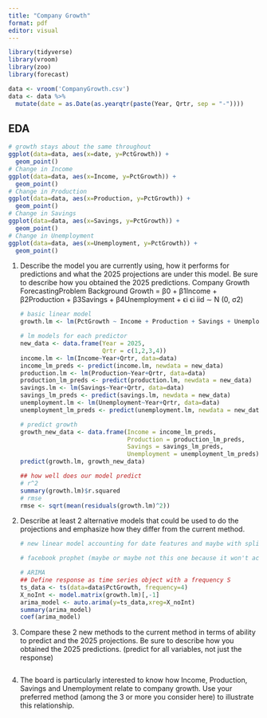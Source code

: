 ```yaml
---
title: "Company Growth"
format: pdf
editor: visual
---
```


```r
library(tidyverse)
library(vroom)
library(zoo)
library(forecast)

data <- vroom('CompanyGrowth.csv')
data <- data %>%
  mutate(date = as.Date(as.yearqtr(paste(Year, Qrtr, sep = "-"))))
```

## EDA

```r
# growth stays about the same throughout
ggplot(data=data, aes(x=date, y=PctGrowth)) +
  geom_point()
# Change in Income
ggplot(data=data, aes(x=Income, y=PctGrowth)) +
  geom_point()
# Change in Production
ggplot(data=data, aes(x=Production, y=PctGrowth)) +
  geom_point()
# Change in Savings
ggplot(data=data, aes(x=Savings, y=PctGrowth)) +
  geom_point()
# Change in Unemployment
ggplot(data=data, aes(x=Unemployment, y=PctGrowth)) +
  geom_point()
```

1.  Describe the model you are currently using, how it performs for predictions and what the 2025 projections are under this model. Be sure to describe how you obtained the 2025 predictions. Company Growth ForecastingProblem Background Growth = β0 + β1Income + β2Production + β3Savings + β4Unemployment + ϵi ϵi iid ∼ N (0, σ2)

    ```r
    # basic linear model
    growth.lm <- lm(PctGrowth ~ Income + Production + Savings + Unemployment, data=data)

    # lm models for each predictor
    new_data <- data.frame(Year = 2025,
                           Qrtr = c(1,2,3,4))
    income.lm <- lm(Income~Year+Qrtr, data=data)
    income_lm_preds <- predict(income.lm, newdata = new_data)
    production.lm <- lm(Production~Year+Qrtr, data=data)
    production_lm_preds <- predict(production.lm, newdata = new_data)
    savings.lm <- lm(Savings~Year+Qrtr, data=data)
    savings_lm_preds <- predict(savings.lm, newdata = new_data)
    unemployment.lm <- lm(Unemployment~Year+Qrtr, data=data)
    unemployment_lm_preds <- predict(unemployment.lm, newdata = new_data)

    # predict growth
    growth_new_data <- data.frame(Income = income_lm_preds,
                                  Production = production_lm_preds,
                                  Savings = savings_lm_preds,
                                  Unemployment = unemployment_lm_preds)
    predict(growth.lm, growth_new_data)

    ## how well does our model predict
    # r^2
    summary(growth.lm)$r.squared
    # rmse
    rmse <- sqrt(mean(residuals(growth.lm)^2))
    ```

2.  Describe at least 2 alternative models that could be used to do the projections and emphasize how they differ from the current method.

    ```r
    # new linear model accounting for date features and maybe with spline and what not

    # facebook prophet (maybe or maybe not this one because it won't account for other variables)
    ```

    ```r
    # ARIMA
    ## Define response as time series object with a frequency S
    ts_data <- ts(data=data$PctGrowth, frequency=4)
    X_noInt <- model.matrix(growth.lm)[,-1]
    arima_model <- auto.arima(y=ts_data,xreg=X_noInt)
    summary(arima_model)
    coef(arima_model)
    ```

3.  Compare these 2 new methods to the current method in terms of ability to predict and the 2025 projections. Be sure to describe how you obtained the 2025 predictions. (predict for all variables, not just the response)

    ```r

    ```

4.  The board is particularly interested to know how Income, Production, Savings and Unemployment relate to company growth. Use your preferred method (among the 3 or more you consider here) to illustrate this relationship.
